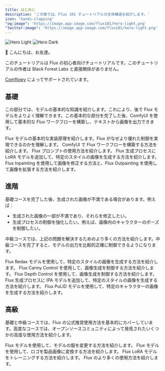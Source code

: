 ```yaml
---
title: はじめに
description: 'この章では、Flux 101 チュートリアルの全体構造を紹介します。'
icon: 'hands-clapping'
"og:image": 'https://image.app-image.com/flux101/hero-light.png'
"twitter:image": 'https://image.app-image.com/flux101/hero-light.png'
---
```


<img
  className="block dark:hidden rounded-xl"
  src="/images/introduction/hero-light.png"
  alt="Hero Light"
/>
<img
  className="hidden dark:block rounded-xl"
  src="/images/introduction/hero-dark.png"
  alt="Hero Dark"
/>

👋 こんにちは、お友達。

このチュートリアルは Flux の初心者向けチュートリアルです。このチュートリアルの作者は Black Forest Labs と直接関係がありません。

[Comflowy](https://www.comflowy.com/) によってサポートされています。

## 基礎
この部分では、モデルの基本的な知識を紹介します。これにより、後で Flux モデルをよりよく理解できます。この基本的な部分を完了した後、ComfyUI を使用して基本的な Flux ワークフローを構築し、テキストから画像を出力できます。

<CardGroup cols={2}>
  <Card
    title="Flux モデル紹介"
    icon="check"
    href="basics/flux-model"
  >
    Flux モデルの基本的な実装原理を紹介します。Flux がなぜより優れた制御を実現できるのかを理解します。
  </Card>
  <Card
    title="Flux ComfyUI ワークフロー"
    icon="object-group"
    href="basics/flux-comfyui-workflow"
  >
    ComfyUI で Flux ワークフローを構築する方法を紹介します。
  </Card>
  <Card
    title="Flux プロンプト"
    icon="font"
    href="basics/flux-prompt"
  >
    Flux プロンプトの使用方法を紹介します。
  </Card>
  <Card
    title="Flux LoRA"
    icon="palette"
    href="basics/flux-with-lora"
  >
    Flux 生成プロセスに LoRA モデルを追加して、特定のスタイルの画像を生成する方法を紹介します。
  </Card>
  <Card
    title="Flux 画像修正"
    icon="paintbrush"
    href="basics/flux-inpainting-and-outpainting"
  >
    Flux Inpainting を使用して画像を修正する方法と、Flux Outpainting を使用して画像を拡張する方法を紹介します。
  </Card>
</CardGroup>

## 進階

基礎コースを完了した後、生成された画像が不満である場合があります。例えば：

- 生成された画像の一部が不満であり、それらを修正したい。
- 生成プロセスの制御を強化したい。例えば、画像内のキャラクターのポーズを制御したい。

中級コースでは、上記の問題を解決するためのより多くの方法を紹介します。中級コースを完了すると、モデルの出力を比較的正確に制御できるようになります。

<CardGroup cols={2}>
  <Card
    title="Flux Redux"
    icon="clone"
    href="intermediate/flux-redux"
  >
    Flux Redax モデルを使用して、特定のスタイルの画像を生成する方法を紹介します。
  </Card>
  <Card
    title="Flux Canny Control"
    icon="wrench"
    href="intermediate/flux-canny-control"
  >
    Flux Canny Control を使用して、画像生成を制御する方法を紹介します。
  </Card>
  <Card
    title="Flux Depth Control"
    icon="screwdriver-wrench"
    href="intermediate/flux-depth-control"
  >
    Flux Depth Control を使用して、画像生成を制御する方法を紹介します。
  </Card>
  <Card
    title="Flux IPA"
    icon="image"
    href="intermediate/flux-with-ipa"
  >
    Flux 生成プロセスに IPA モデルを追加して、特定のスタイルの画像を生成する方法を紹介します。
  </Card>
  <Card
    title="Flux PuLID"
    icon="people-arrows"
    href="intermediate/flux-with-pulid"
  >
    Flux PuLID モデルを使用して、特定のキャラクターの画像を生成する方法を紹介します。
  </Card>
</CardGroup>

## 高級

基礎と中級コースでは、Flux の公式推奨使用方法を基本的にカバーしています。高度なコースでは、オープンソースコミュニティによって発見されたいくつかの高度な使用方法を紹介します。

<CardGroup cols={2}>
  <Card
    title="モデルの服を変更" 
    icon="shirt"
    href="advanced/changing-models-clothes-by-using-flux"
  >
    Flux モデルを使用して、モデルの服を変更する方法を紹介します。
  </Card>
  <Card
    title="ロゴを製品画像に変換"
    icon="gift"
    href="advanced/logo-to-product-by-using-flux"
  >
    Flux モデルを使用して、ロゴを製品画像に変換する方法を紹介します。
  </Card>
  <Card
    title="Flux LoRA モデルのトレーニング" 
    icon="palette"
    href="advanced/fine-tune-flux"
  >
    Flux LoRA モデルをトレーニングする方法を紹介します。
  </Card>
  <Card
    title="Flux のより多くの使用方法"
    icon="stars"
    href="advanced/get-inspiration"
  >
    Flux のより多くの使用方法を紹介します。
  </Card>
</CardGroup>
